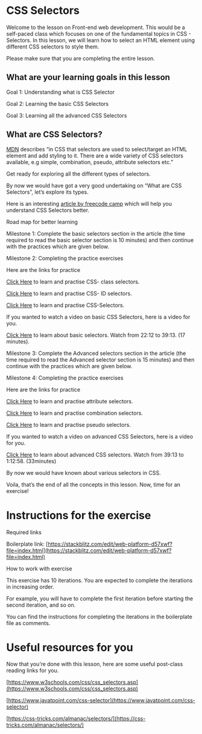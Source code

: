 # CSS Selectors

  

Welcome to the lesson on Front-end web development. This would be a self-paced class which focuses on one of the fundamental topics in CSS - Selectors. In this lesson, we will learn how to select an HTML element using different CSS selectors to style them.

  

Please make sure that you are completing the entire lesson.

## What are your learning goals in this lesson

Goal 1: Understanding what is CSS Selector

Goal 2: Learning the basic CSS Selectors

Goal 3: Learning all the advanced CSS Selectors

  

## What are CSS Selectors?

[MDN](https://developer.mozilla.org/en-US/docs/Learn/CSS/Building_blocks/Selectors) describes “in CSS that selectors are used to select/target an HTML element and add styling to it. There are a wide variety of CSS selectors available, e.g simple, combination, pseudo, attribute selectors etc.”

  

Get ready for exploring all the different types of selectors.

  

By now we would have got a very good undertaking on “What are CSS Selectors”, let’s explore its types.

  

Here is an interesting [article by freecode camp](https://www.freecodecamp.org/news/use-css-selectors-to-style-webpage/) which will help you understand CSS Selectors better.

  

Road map for better learning

Milestone 1: Complete the basic selectors section in the article (the time required to read the basic selector section is 10 minutes) and then continue with the practices which are given below.

  

Milestone 2: Completing the practice exercises

Here are the links for practice

[Click Here](https://www.freecodecamp.org/learn/responsive-web-design/basic-css/use-a-css-class-to-style-an-element) to learn and practise CSS- class selectors.

[Click Here](https://www.freecodecamp.org/learn/responsive-web-design/basic-css/set-the-id-of-an-element) to learn and practise CSS- ID selectors.

[Click Here](https://www.freecodecamp.org/learn/responsive-web-design/basic-css/use-css-selectors-to-style-elements) to learn and practise CSS-Selectors.

  

If you wanted to watch a video on basic CSS Selectors, here is a video for you.

[Click Here](https://youtu.be/1Rs2ND1ryYc?t=1554) to learn about basic selectors. Watch from 22:12 to 39:13. (17 minutes).

Milestone 3: Complete the Advanced selectors section in the article (the time required to read the Advanced selector section is 15 minutes) and then continue with the practices which are given below.

  

Milestone 4: Completing the practice exercises

Here are the links for practice

[Click Here](https://www.freecodecamp.org/learn/responsive-web-design/basic-css/use-attribute-selectors-to-style-elements) to learn and practise attribute selectors.

[Click Here](https://www.w3schools.com/css/exercise.asp?filename=exercise_combinators1) to learn and practise combination selectors.

[Click Here](https://www.w3schools.com/css/exercise.asp?filename=exercise_pseudo_classes1) to learn and practise pseudo selectors.

  

If you wanted to watch a video on advanced CSS Selectors, here is a video for you.

[Click Here](https://youtu.be/1Rs2ND1ryYc?t=2353) to learn about advanced CSS selectors. Watch from 39:13 to 1:12:58. (33minutes)

  

By now we would have known about various selectors in CSS.

  

Voila, that’s the end of all the concepts in this lesson. Now, time for an exercise!

# Instructions for the exercise

Required links

Boilerplate link: [https://stackblitz.com/edit/web-platform-d57xwf?file=index.html](https://stackblitz.com/edit/web-platform-d57xwf?file=index.html)

  

How to work with exercise

This exercise has 10 iterations. You are expected to complete the iterations in increasing order.

  

For example, you will have to complete the first iteration before starting the second iteration, and so on.

  

You can find the instructions for completing the iterations in the boilerplate file as comments.

  

# Useful resources for you

Now that you’re done with this lesson, here are some useful post-class reading links for you.

[https://www.w3schools.com/css/css_selectors.asp](https://www.w3schools.com/css/css_selectors.asp)

[https://www.javatpoint.com/css-selector](https://www.javatpoint.com/css-selector)

[https://css-tricks.com/almanac/selectors/](https://css-tricks.com/almanac/selectors/)